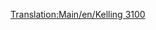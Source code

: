 [[Translation:Main/en/Kelling 3100]]{{en/-}}{{Template:Treni/It
|Image=[[File:en/Kelling3100.png]]
|Name=Kelling 3100
|Cost=€ 42.186
|Speed=104 km/h (65 mph)
|Weight=110 t
|Power=1.521 hp (1.119 kW)
|Annual=€ 3.198
|Designed=1958
|Lifespan=22
|Capacity=N/A
|Description=Questa locomotiva ha una velocità superiore rispetto alla maggior parte degli altri motori diesel, ma ha una potenza notevolmente inferiore. È adatta a passeggeri o merci leggere.
|Real-life=La Kelling 3100 somiglia alla [http://www.wikipedia.org/wiki/EMC 1800 hp B-B EMD Demonstrators 511 and 512]. sebbene queste siano state create nel 1935.
}}